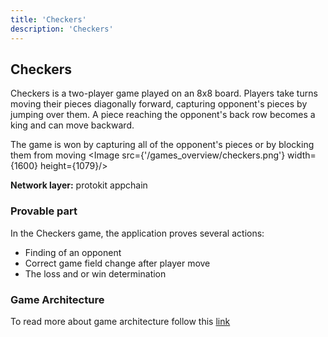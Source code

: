```yaml
---
title: 'Checkers'
description: 'Checkers'
---
```



## Checkers

Checkers is a two-player game played on an 8x8 board. 
Players take turns moving their pieces diagonally forward, capturing opponent's pieces by jumping over them. 
A piece reaching the opponent's back row becomes a king and can move backward.

The game is won by capturing all of the opponent's pieces or by blocking them from moving
<Image src={'/games_overview/checkers.png'} width={1600} height={1079}/>

**Network layer:** protokit appchain

### Provable part

In the Checkers game, the application proves several actions: 
- Finding of an opponent
- Correct game field change after player move
- The loss and or win determination

### Game Architecture

To read more about game architecture follow this [link](https://www.notion.so/Games-Overview-c83393f76a2a40e29515dccf3bc2541e?pvs=21)